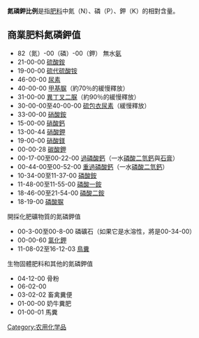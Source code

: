 {{Unreferenced|time=2020-01-26T02:05:38+00:00}}
'''氮磷鉀比例'''是指[[肥料|肥料]]中氮（N）、磷（P）、鉀（K）的相對含量。

==商業肥料氮磷鉀值==
*82（氮）-00（磷）-00（鉀） 無水[[氨|氨]]
*21-00-00 [[硫酸銨|硫酸銨]]
*19-00-00 [[硫代硫酸铵|硫代硫酸铵]]
*46-00-00 [[尿素|尿素]]
*40-00-00 [[甲基脲|甲基脲]]（約70％的緩慢釋放）
*31-00-00 [[異丁叉二脲|異丁叉二脲]]（約90％的緩慢釋放）
*30-00-00至40-00-00 [[硫包衣尿素|硫包衣尿素]]（緩慢釋放）
*33-00-00 [[硝酸銨|硝酸銨]]
*15-00-00 [[硝酸鈣|硝酸鈣]]
*13-00-44 [[硝酸鉀|硝酸鉀]]
*19-00-00 [[硝酸鎂|硝酸鎂]]
*00-00-28 [[碳酸鉀|碳酸鉀]]
*00-17-00至00-22-00 [[過磷酸鈣|過磷酸鈣]]（一水[[磷酸二氫鈣|磷酸二氫鈣]]與[[石膏|石膏]]）
*00-44-00至00-52-00 [[重過磷酸鈣|重過磷酸鈣]]（一水[[磷酸二氫鈣|磷酸二氫鈣]]）
*10-34-00至11-37-00 [[磷酸銨|磷酸銨]]
*11-48-00至11-55-00 [[磷酸一銨|磷酸一銨]]
*18-46-00至21-54-00 [[磷酸二銨|磷酸二銨]]
*18-19-00 [[磷酸脲|磷酸脲]]

開採化肥礦物質的氮磷鉀值
*00-3-00至00-8-00 磷礦石（如果它是水溶性，將是00-34-00）
*00-00-60 [[氯化鉀|氯化鉀]]
*11-08-02至16-12-03 [[鳥糞|鳥糞]]

生物固體肥料和其他的氮磷鉀值
*04-12-00 骨粉
*06-02-00 {{le|Milorganite}}
*03-02-02 畜禽糞便
*01-00-00 奶牛糞肥
*01-00-01 馬糞


[[Category:农用化学品|Category:农用化学品]]